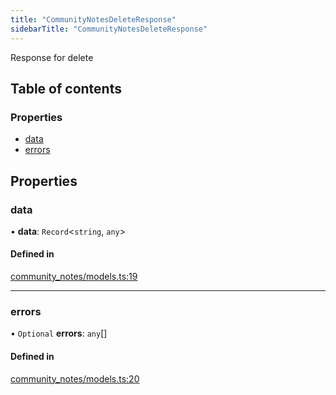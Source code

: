 ```yaml
---
title: "CommunityNotesDeleteResponse"
sidebarTitle: "CommunityNotesDeleteResponse"
---
```


Response for delete

## Table of contents

### Properties

- [data](/xdks/typescript/reference/interfaces/CommunityNotesDeleteResponse#data)
- [errors](/xdks/typescript/reference/interfaces/CommunityNotesDeleteResponse#errors)

## Properties

### data

• **data**: `Record`\<`string`, `any`\>

#### Defined in

[community_notes/models.ts:19](https://github.com/xdevplatform/xdk/blob/298ca9350d035e40e7c8ee0753c50052819a41e2/xdk/typescript/src/community_notes/models.ts#L19)

___

### errors

• `Optional` **errors**: `any`[]

#### Defined in

[community_notes/models.ts:20](https://github.com/xdevplatform/xdk/blob/298ca9350d035e40e7c8ee0753c50052819a41e2/xdk/typescript/src/community_notes/models.ts#L20)
